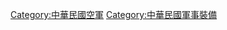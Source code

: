 {{Catnav|頁面分類|地理|国家|亚洲国家|中華民國|中華民國空軍}}
{{Catnav|頁面分類|各種主題的頁面分類|按國家分類|各國軍事|台灣軍事|中華民國空軍}}
{{Catnav|頁面分類|地理|国家|亚洲国家|中華民國|中華民國軍事|中華民國空軍}}
{{catmore|中華民國空軍軍備}}

[[Category:中華民國空軍|Category:中華民國空軍]]
[[Category:中華民國軍事裝備|Category:中華民國軍事裝備]]